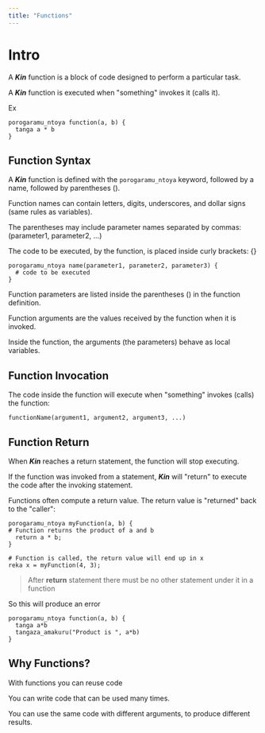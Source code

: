 ```yaml
---
title: "Functions"
---
```


# Intro

A **_Kin_** function is a block of code designed to perform a particular task.

A **_Kin_** function is executed when "something" invokes it (calls it).

Ex

```Kin
porogaramu_ntoya function(a, b) {
  tanga a * b
}
```

## Function Syntax

A **_Kin_** function is defined with the `porogaramu_ntoya` keyword, followed by a name, followed by parentheses ().

Function names can contain letters, digits, underscores, and dollar signs (same rules as variables).

The parentheses may include parameter names separated by commas:
(parameter1, parameter2, ...)

The code to be executed, by the function, is placed inside curly brackets: {}

```Kin
porogaramu_ntoya name(parameter1, parameter2, parameter3) {
  # code to be executed
}
```

Function parameters are listed inside the parentheses () in the function definition.

Function arguments are the values received by the function when it is invoked.

Inside the function, the arguments (the parameters) behave as local variables.

## Function Invocation

The code inside the function will execute when "something" invokes (calls) the function:

```Kin
functionName(argument1, argument2, argument3, ...)
```

## Function Return

When **_Kin_** reaches a return statement, the function will stop executing.

If the function was invoked from a statement, **_Kin_** will "return" to execute the code after the invoking statement.

Functions often compute a return value. The return value is "returned" back to the "caller":

```Kin
porogaramu_ntoya myFunction(a, b) {
# Function returns the product of a and b
  return a * b;
}

# Function is called, the return value will end up in x
reka x = myFunction(4, 3);
```

> After **return** statement there must be no other statement under it in a function

So this will produce an error

```Kin
porogaramu_ntoya function(a, b) {
  tanga a*b
  tangaza_amakuru("Product is ", a*b)
}
```

## Why Functions?

With functions you can reuse code

You can write code that can be used many times.

You can use the same code with different arguments, to produce different results.
